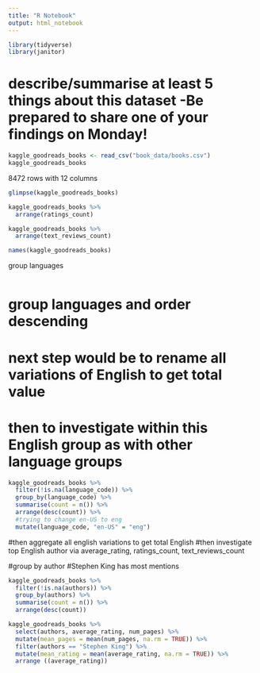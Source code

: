 ```yaml
---
title: "R Notebook"
output: html_notebook
---
```


```r
library(tidyverse)
library(janitor)
```

#  describe/summarise at least 5 things about this dataset -Be prepared to share one of your findings on Monday!


```r
kaggle_goodreads_books <- read_csv("book_data/books.csv")
kaggle_goodreads_books
```

8472 rows with 12 columns
```r
glimpse(kaggle_goodreads_books)
```




```r
kaggle_goodreads_books %>% 
  arrange(ratings_count)
```



```r
kaggle_goodreads_books %>% 
  arrange(text_reviews_count)
```

```r
names(kaggle_goodreads_books)
```
group languages
```r


```
# group languages and order descending
# next step would be to rename all variations of English to get total value 
# then to investigate within this English group as with other language groups

```r
kaggle_goodreads_books %>% 
  filter(!is.na(language_code)) %>% 
  group_by(language_code) %>% 
  summarise(count = n()) %>% 
  arrange(desc(count)) %>% 
  #trying to change en-US to eng
  mutate(language_code, "en-US" = "eng")
```
#then aggregate all english variations to get total English
#then investigate top English author via average_rating, ratings_count, text_reviews_count


#group by author
#Stephen King has most mentions
```r
kaggle_goodreads_books %>% 
  filter(!is.na(authors)) %>% 
  group_by(authors) %>% 
  summarise(count = n()) %>% 
  arrange(desc(count))
```
```r
kaggle_goodreads_books %>% 
  select(authors, average_rating, num_pages) %>% 
  mutate(mean_pages = mean(num_pages, na.rm = TRUE)) %>% 
  filter(authors == "Stephen King") %>% 
  mutate(mean_rating = mean(average_rating, na.rm = TRUE)) %>% 
  arrange ((average_rating)) 

  
  
```




